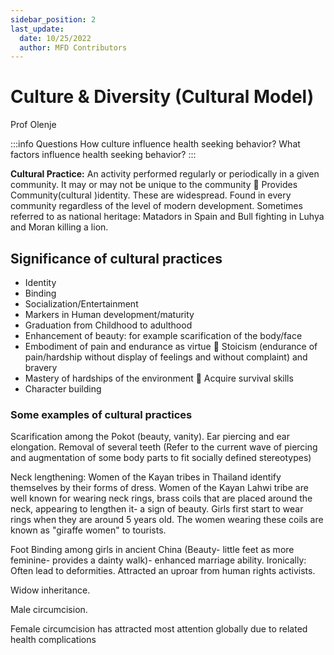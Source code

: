 ```yaml
---
sidebar_position: 2
last_update:
  date: 10/25/2022
  author: MFD Contributors
---
```


# Culture & Diversity (Cultural Model)

Prof Olenje

:::info Questions
How culture influence health seeking behavior? What factors influence health seeking behavior?
:::

**Cultural Practice:** An activity performed regularly or periodically in a given community. It may or may not be unique to the community  Provides Community(cultural )identity. These are widespread. Found in every community regardless of the level of modern development. Sometimes referred to as national heritage: Matadors in Spain and Bull fighting in Luhya and Moran killing a lion.

## Significance of cultural practices

- Identity
- Binding
- Socialization/Entertainment
- Markers in Human development/maturity
- Graduation from Childhood to adulthood
- Enhancement of beauty: for example scarification of the body/face
- Embodiment of pain and endurance as virtue  Stoicism (endurance of pain/hardship without display of feelings and without complaint) and bravery
- Mastery of hardships of the environment  Acquire survival skills
- Character building

### Some examples of cultural practices

Scarification among the Pokot (beauty, vanity). Ear piercing and ear elongation. Removal of several teeth (Refer to the current wave of piercing and augmentation of some body parts to fit socially defined stereotypes)

Neck lengthening: Women of the Kayan tribes in Thailand identify themselves by their forms of dress. Women of the Kayan Lahwi tribe are well known for wearing neck rings, brass coils that are placed around the neck, appearing to lengthen it- a sign of beauty. Girls first start to wear rings when they are around 5 years old. The women wearing these coils are known as "giraffe women" to tourists.

Foot Binding among girls in ancient China (Beauty- little feet as more feminine- provides a dainty walk)- enhanced marriage ability. Ironically: Often lead to deformities. Attracted an uproar from human rights activists.

Widow inheritance.

Male circumcision.

Female circumcision has attracted most attention globally due to related health complications
